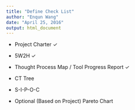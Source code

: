 ```yaml
---
title: "Define Check List"
author: "Enqun Wang"
date: "April 25, 2016"
output: html_document
---
```


- Project Charter $\checkmark$

- 5W2H $\checkmark$ 

- Thought Process Map / Tool Progress Report $\checkmark$ 

- CT Tree

- S-I-P-O-C

- Optional (Based on Project) Pareto Chart